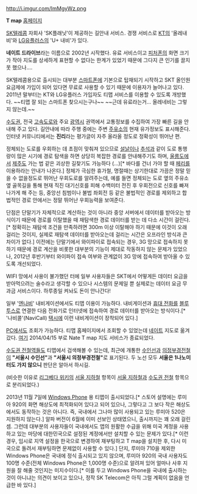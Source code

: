 http://i.imgur.com/ImMgyWz.png

'''T map'''
[http://www.tmap.co.kr 홈페이지]

[[SK텔레콤]] 자회사 'SK플래닛'이 제공하는 길안내 서비스.
경쟁 서비스로 [[KT]]의 '올레내비'와 [[LG유플러스]]의 'U+ 내비'가 있다. 

'''네이트 드라이브'''라는 이름으로 2002년 시작했다. 유료 서비스이고 [[피처폰]]의 화면 크기가 작아 지도를 상세하게 표현할 수 없다는 한계가 있었기 때문에 그다지 큰 인기를 끌지 못 했으나....

SK텔레콤용으로 출시되는 대부분 [[스마트폰]]에 기본으로 탑재되기 시작하고 SKT 올인원 요금제에 가입이 되어 있다면 무료로 사용할 수 있기 때문에 이용자가 늘어나고 있다. 2011년 말부터는 KT와 LG유플러스 가입자도 티맵 서비스를 이용할 수 있도록 개방했다. ~~티맵 잘 되는 스마트폰 찾으시는구나~~ ~~근데 유료라는거... 올레네비는 그렇지 않는데.~~

[[수도권]], 전국 [[고속도로]]와 주요 [[광역시]] 권역에서 교통정보를 수집하여 가장 빠른 길을 안내해 주고 있다. 길안내에 따라 주행 중에는 주변 [[주유소]]의 현재 유가정보도 표시해준다. 인터넷 커뮤니티에서는 '''진리'''라는 평가글이 자주 올라올 정도로 정확성이 뛰어난 편. 

정체되는 도로를 우회하는 데 초점이 맞춰져 있으므로 [[설날]]이나 [[추석]]과 같이 도로 통행량이 많은 시기에 경로 탐색을 하면 상당히 복잡한 경로를 안내해주기도 하며, [[울릉도]]에서 [[제주도]] 가는 법 같은 괴상한 길찾기도 가능하다 (...)[* 바다를 건너 가야 할 때 [[페리]]를 이용하라는 안내가 나온다.] 정체가 극심한 휴가철, 명절때는 상기한대로 가끔은 정말 믿을 수 없을정도로 뛰어난 우회도로를 알려주는데, 예를 들면 정체되는 도로 옆의 주유소 옆 골목길을 통해 현재 직진 대기신호를 피해 수백미터 전진 후 우회전으로 신호를 빠져나가게 해 주는 등, 중앙선 침범이나 불법 좌회전 등 같은 불법적인 경로를 제외하고 합법적인 경로 안에서는 정말 뛰어난 우회능력을 보여준다.

단점은 단말기가 자체적으로 계산하는 것이 아니라 중앙 서버에서 데이터를 받아오는 방식이기 때문에 경로를 이탈했을 때 재탐색한 경로 데이터를 받는 데 다소 시간이 걸린다.[* 정확히는 재탐색 조건을 만족하려면 300m 이상 이탈해야 하기 때문에 이것이 오래 걸리는 것이지, 실제로 재탐색 데이터를 받아오는데 걸리는 시간은 오프라인 방식과 큰 차이가 없다.] 이전에는 단말기에서 와이파이로 접속되는 경우, 3G 망으로 접속하지 못하기 때문에 경로 계산을 비롯한 대부분의 기능이 제대로 작동하지 않는 문제가 있었으나, 2012년 후반기부터 와이파이 접속 여부와 관계없이 3G 망에 접속하여 받아올 수 있도록 개선되었다.

WIFI 망에서 사용이 불가했던 터에 일부 사용자들은 SKT에서 어떻게든 데이터 요금을 받아먹으려는 술수라고 생각할 수 있으나 시스템의 문제일 뿐 실제로는 데이터 요금 무과금 서비스이다. 하루종일 켜놔도 돈이 안나간다!

일부 '[[엔나비]]' 내비게이션에서도 티맵 이용이 가능하다. 내비게이션과 [[휴대 전화]]를 [[블루투스]]로 연결한 다음 전화기로 인터넷에 접속하여 경로 데이터를 받아오는 방식이다.[* '나비콜'(NaviCall) [[택시]]에 이런 내비게이션이 장착되어 있다.]

[[PC]]에서도 조회가 가능하다. 티맵 홈페이지에서 조회할 수 있었는데 [[네이트]] 지도로 옮겨 갔다. [http://map.nate.com/route/route.map 여기]
2014/04/15 부로 Nate T map 지도 서비스가 종료되었다.

[[수도권 전철]]역들도 티맵에서 검색해볼 수 있는데, 최근에 개통한 [[수인선]]과 [[의정부경전철]]이 '''"서울시 수인선"'''과 '''"서울시 의정부경전철"'''로 표기된다. 두 노선 모두 '''서울은 1나노미터도 가지 않으니''' 판단은 알아서 하시길. 

(비슷한 이유로 [[리그베다 위키]]의 [[서울 지하철]] 항목이 [[서울 지하철]]과 [[수도권 전철]] 항목으로 분리되었다.)

2013년 11월 7일에 [[Windows Phone]] 용 티맵이 출시되었다.[* 스토어 설명에는 루미아 920의 화면 해상도에 최적화되어 있다고 되어 있으나, 그렇다고 그 보다 작은 해상도에서도 동작하는 것은 아니다. 즉, 국내에서 그나마 많이 사용되고 있는 루미아 520은 지원하지 않는다.] 알파 버전이 6월에 이미 선보인 상태였으니, 출시까지는 꽤 오래 걸린 셈. 그런데 대부분의 사용자들이 국내에서도 앱의 원활한 수급을 위해 미국 계정을 사용하고 있는 마당에 대한민국으로 설정된 계정에서만 설치할 수 있는 문제가 있다.[* 이런 경우, 임시로 지역 설정을 한국으로 변경하여 재부팅하고 T map을 설치한 후, 다시 미국으로 돌려서 재부팅하면 문제없이 사용할 수 있다.] 단지, 루미아 710을 제외한 Windows Phone은 국내에 정식 출시되고 있지 않으며, 루미아 920의 국내 사용자도 100명 수준(전체 Windows Phone은 1,000명 수준)으로 알려져 있어 얼마나 사후 지원을 잘 해줄 것인지는 미지수이다.[* 이를 두고 Windows Phone을 국내에 출시하는 것이 아니냐는 의견이 보이고 있으나, 정작 SK Telecom은 아직 그럴 계획이 없음을 언급한 바 있다.]
